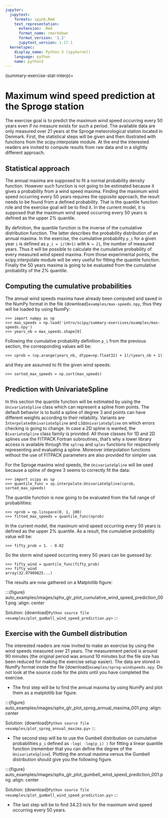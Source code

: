 ```yaml
---
jupyter:
  jupytext:
    formats: ipynb,Rmd
    text_representation:
      extension: .Rmd
      format_name: rmarkdown
      format_version: '1.2'
      jupytext_version: 1.17.1
  kernelspec:
    display_name: Python 3 (ipykernel)
    language: python
    name: python3
---
```


(summary-exercise-stat-interp)=

# Maximum wind speed prediction at the Sprogø station

The exercise goal is to predict the maximum wind speed occurring every
50 years even if no measure exists for such a period. The available
data are only measured over 21 years at the Sprogø meteorological
station located in Denmark. First, the statistical steps will be given
and then illustrated with functions from the scipy.interpolate module.
At the end the interested readers are invited to compute results from
raw data and in a slightly different approach.

## Statistical approach

The annual maxima are supposed to fit a normal probability density
function. However such function is not going to be estimated because
it gives a probability from a wind speed maxima. Finding the maximum wind
speed occurring every 50 years requires the opposite approach, the result
needs to be found from a defined probability. That is the quantile function
role and the exercise goal will be to find it. In the current model,
it is supposed that the maximum wind speed occurring every 50 years is
defined as the upper 2% quantile.

By definition, the quantile function is the inverse of the cumulative
distribution function. The latter describes the probability distribution
of an annual maxima. In the exercise, the cumulative probability `p_i`
for a given year `i` is defined as `p_i = i/(N+1)` with `N = 21`,
the number of measured years. Thus it will be possible to calculate
the cumulative probability of every measured wind speed maxima.
From those experimental points, the scipy.interpolate module will be
very useful for fitting the quantile function. Finally the 50 years
maxima is going to be evaluated from the cumulative probability
of the 2% quantile.

## Computing the cumulative probabilities

The annual wind speeds maxima have already been computed and saved in
the NumPy format in the file {download}`examples/max-speeds.npy`, thus they will be loaded
by using NumPy:

```
>>> import numpy as np
>>> max_speeds = np.load('intro/scipy/summary-exercises/examples/max-speeds.npy')
>>> years_nb = max_speeds.shape[0]
```

Following the cumulative probability definition `p_i` from the previous
section, the corresponding values will be:

```
>>> cprob = (np.arange(years_nb, dtype=np.float32) + 1)/(years_nb + 1)
```

and they are assumed to fit the given wind speeds:

```
>>> sorted_max_speeds = np.sort(max_speeds)
```

## Prediction with UnivariateSpline

In this section the quantile function will be estimated by using the
`UnivariateSpline` class which can represent a spline from points. The
default behavior is to build a spline of degree 3 and points can
have different weights according to their reliability. Variants are
`InterpolatedUnivariateSpline` and `LSQUnivariateSpline` on which
errors checking is going to change. In case a 2D spline is wanted,
the `BivariateSpline` class family is provided. All those classes
for 1D and 2D splines use the FITPACK Fortran subroutines, that's why a
lower library access is available through the `splrep` and `splev`
functions for respectively representing and evaluating a spline.
Moreover interpolation functions without the use of FITPACK parameters
are also provided for simpler use.

For the Sprogø maxima wind speeds, the `UnivariateSpline` will be
used because a spline of degree 3 seems to correctly fit the data:

```
>>> import scipy as sp
>>> quantile_func = sp.interpolate.UnivariateSpline(cprob, sorted_max_speeds)
```

The quantile function is now going to be evaluated from the full range
of probabilities:

```
>>> nprob = np.linspace(0, 1, 100)
>>> fitted_max_speeds = quantile_func(nprob)
```

In the current model, the maximum wind speed occurring every 50 years is
defined as the upper 2% quantile. As a result, the cumulative probability
value will be:

```
>>> fifty_prob = 1. - 0.02
```

So the storm wind speed occurring every 50 years can be guessed by:

```
>>> fifty_wind = quantile_func(fifty_prob)
>>> fifty_wind
array(32.97989825...)
```

The results are now gathered on a Matplotlib figure:

:::{figure} auto_examples/images/sphx_glr_plot_cumulative_wind_speed_prediction_001.png
:align: center

Solution: {download}`Python source file <examples/plot_gumbell_wind_speed_prediction.py>`
:::

## Exercise with the Gumbell distribution

The interested readers are now invited to make an exercise by using the wind
speeds measured over 21 years. The measurement period is around 90 minutes (the
original period was around 10 minutes but the file size has been reduced for
making the exercise setup easier). The data are stored in NumPy format inside
the file {download}`examples/sprog-windspeeds.npy`. Do not look at
the source code for the plots
until you have completed the exercise.

- The first step will be to find the annual maxima by using NumPy
  and plot them as a matplotlib bar figure.

:::{figure} auto_examples/images/sphx_glr_plot_sprog_annual_maxima_001.png
:align: center

Solution: {download}`Python source file <examples/plot_sprog_annual_maxima.py>`
:::

- The second step will be to use the Gumbell distribution on cumulative
  probabilities `p_i` defined as `-log( -log(p_i) )` for fitting
  a linear quantile function (remember that you can define the degree
  of the `UnivariateSpline`). Plotting the annual maxima versus the
  Gumbell distribution should give you the following figure.

:::{figure} auto_examples/images/sphx_glr_plot_gumbell_wind_speed_prediction_001.png
:align: center

Solution: {download}`Python source file <examples/plot_gumbell_wind_speed_prediction.py>`
:::

- The last step will be to find 34.23 m/s for the maximum wind speed
  occurring every 50 years.